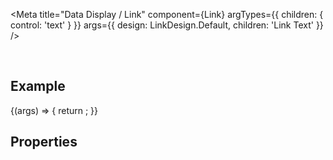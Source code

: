
<Meta
  title="Data Display / Link"
  component={Link}
  argTypes={{
    children: { control: 'text' }
  }}
  args={{
    design: LinkDesign.Default,
    children: 'Link Text'
  }}
/>

<DocsHeader />

<br />

## Example

<Canvas>
  <Story name="Default">
    {(args) => {
      return <Link {...args} />;
    }}
  </Story>
</Canvas>

## Properties

<ArgsTableWithNote story="Default" />

<DomRefTable rows={LinkDomRef} />

<Footer />
